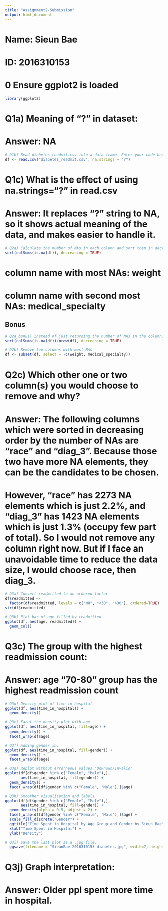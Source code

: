 ```yaml
---
title: "Assignment2-Submission"
output: html_document
---
```

# Name: Sieun Bae
# ID: 2016310153

# 0 Ensure ggplot2 is loaded
```r
library(ggplot2)
```

# Q1a) Meaning of "?" in dataset:
# Answer: NA

```r
# Q1b) Read diabetes_readmit.csv into a data frame. Enter your code below
df <- read.csv("diabetes_readmit.csv", na.strings = "?")
```

# Q1c) What is the effect of using na.strings="?" in read.csv
# Answer: It replaces "?" string to NA, so it shows actual meaning of the data, and makes easier to handle it.

```r
# Q2a) Calculate the number of NAs in each column and sort them in decreasing order. Enter your code below.
sort(colSums(is.na(df)), decreasing = TRUE)
```
# column name with most NAs: weight
# column name with second most NAs: medical_specialty

##  Bonus
```r
# Q2a_bonus) Instead of just returning the number of NAs in the column, return the number of NAs as a proportion of the overall data.
sort(colSums(is.na(df))/nrow(df), decreasing = TRUE)
```


```r
# Q2b) Remove two columns with most NAs
df <- subset(df, select = -c(weight, medical_specialty))
```

# Q2c) Which other one or two column(s) you would choose to remove and why?
# Answer: The following columns which were sorted in decreasing order by the number of NAs are "race" and "diag_3". Because those two have more NA elements, they can be the candidates to be chosen. 
# However, "race" has 2273 NA elements which is just 2.2%, and "diag_3" has 1423 NA elements which is just 1.3% (occupy few part of total). So I would not remove any column right now. But if I face an unavoidable time to reduce the data size, I would choose race, then diag_3. 

```r
# Q3a) Convert readmitted to an ordered factor 
df$readmitted <- 
  factor(df$readmitted, levels = c("NO", "<30", ">30"), ordered=TRUE)
str(df$readmitted)
```

```r
# Q3b) Plot bar of age filled by readmitted
ggplot(df, aes(age, readmitted)) +
  geom_col()
```

# Q3c) The group with the highest readmission count:
# Answer: age "70-80" group has the highest readmission count

```r
# Q3d) Density plot of time in hospital 
ggplot(df, aes(time_in_hospital)) + 
  geom_density()
```

```r
# Q3e) Facet the density plot with age
ggplot(df, aes(time_in_hospital, fill=age)) + 
  geom_density() +
  facet_wrap(df$age)
```

```r
# Q3f) Adding gender in.
ggplot(df, aes(time_in_hospital, fill=gender)) + 
  geom_density() +
  facet_wrap(df$age)
```

```r
# Q3g) Replot without errorneous values "Unknown/Invalid"
ggplot(df[df$gender %in% c("Female", "Male"),], 
       aes(time_in_hospital, fill=gender)) +
  geom_density() +
  facet_wrap(df[df$gender %in% c("Female", "Male"),]$age)
```

```r
# Q3h) Smoother visualisation and labels
ggplot(df[df$gender %in% c("Female", "Male"),], 
       aes(time_in_hospital, fill=gender)) +
  geom_density(alpha = 0.5, adjust = 2) +
  facet_wrap(df[df$gender %in% c("Female", "Male"),]$age) +
  scale_fill_discrete("Gender") +
  ggtitle("Time Spent in Hospital by Age Group and Gender by Sieun Bae") +
  xlab("Time Spent in Hospital") +
  ylab("Density") 
```

```r
# Q3i) Save the last plot as a .jpg file.
  ggsave(filename = "SieunBae-2016310153-diabetes.jpg", width=7, height=5)
```

# Q3j) Graph interpretation:
# Answer: Older ppl spent more time in hospital. 














